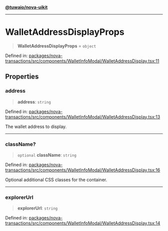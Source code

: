 [**@tuwaio/nova-uikit**](../../../README.md)

***

# WalletAddressDisplayProps

> **WalletAddressDisplayProps** = `object`

Defined in: [packages/nova-transactions/src/components/WalletInfoModal/WalletAddressDisplay.tsx:11](https://github.com/TuwaIO/nova-uikit/blob/b72145a1f64f5b4f5f0fedbaf7f0792427229acd/packages/nova-transactions/src/components/WalletInfoModal/WalletAddressDisplay.tsx#L11)

## Properties

### address

> **address**: `string`

Defined in: [packages/nova-transactions/src/components/WalletInfoModal/WalletAddressDisplay.tsx:13](https://github.com/TuwaIO/nova-uikit/blob/b72145a1f64f5b4f5f0fedbaf7f0792427229acd/packages/nova-transactions/src/components/WalletInfoModal/WalletAddressDisplay.tsx#L13)

The wallet address to display.

***

### className?

> `optional` **className**: `string`

Defined in: [packages/nova-transactions/src/components/WalletInfoModal/WalletAddressDisplay.tsx:16](https://github.com/TuwaIO/nova-uikit/blob/b72145a1f64f5b4f5f0fedbaf7f0792427229acd/packages/nova-transactions/src/components/WalletInfoModal/WalletAddressDisplay.tsx#L16)

Optional additional CSS classes for the container.

***

### explorerUrl

> **explorerUrl**: `string`

Defined in: [packages/nova-transactions/src/components/WalletInfoModal/WalletAddressDisplay.tsx:14](https://github.com/TuwaIO/nova-uikit/blob/b72145a1f64f5b4f5f0fedbaf7f0792427229acd/packages/nova-transactions/src/components/WalletInfoModal/WalletAddressDisplay.tsx#L14)
